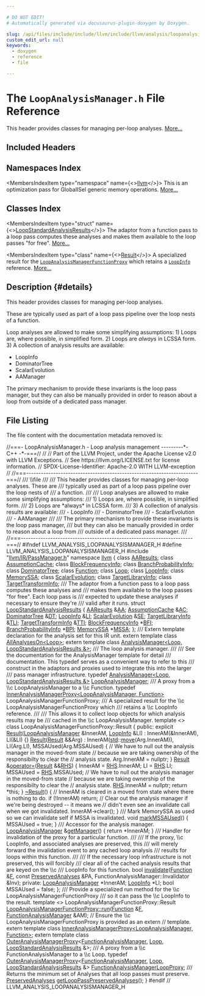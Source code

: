 ```yaml
---

# DO NOT EDIT!
# Automatically generated via docusaurus-plugin-doxygen by Doxygen.

slug: /api/files/include/include/llvm/include/llvm/analysis/loopanalysismanager-h
custom_edit_url: null
keywords:
  - doxygen
  - reference
  - file

---
```





# The `LoopAnalysisManager.h` File Reference

<DoxygenPage pluginConfig={pluginConfig}>

This header provides classes for managing per-loop analyses. <a href="#details">More...</a>

## Included Headers

<IncludesList>
<IncludesListItem
  filePath="llvm/IR/PassManager.h"
  permalink="/docs/api/files/include/include/llvm/include/llvm/ir/passmanager-h"
  isLocal="true" />
</IncludesList>

## Namespaces Index

<MembersIndex>

<MembersIndexItem
  type="namespace"
  name={<><a href="/docs/api/namespaces/llvm">llvm</a></>}>
This is an optimization pass for GlobalISel generic memory operations. <a href="/docs/api/namespaces/llvm/#details">More...</a>
</MembersIndexItem>

</MembersIndex>

## Classes Index

<MembersIndex>

<MembersIndexItem
  type="struct"
  name={<><a href="/docs/api/structs/llvm/loopstandardanalysisresults">LoopStandardAnalysisResults</a></>}>
The adaptor from a function pass to a loop pass computes these analyses and makes them available to the loop passes &quot;for free&quot;. <a href="/docs/api/structs/llvm/loopstandardanalysisresults/#details">More...</a>
</MembersIndexItem>

<MembersIndexItem
  type="class"
  name={<><a href="/docs/api/classes/llvm/loopanalysismanagerfunctionproxy/result">Result</a></>}>
A specialized result for the <code><a href="/docs/api/namespaces/llvm/#a43d65ba07f09dd4c0c13d551848cdc88">LoopAnalysisManagerFunctionProxy</a></code> which retains a <code><a href="/docs/api/classes/llvm/loopinfo">LoopInfo</a></code> reference. <a href="/docs/api/classes/llvm/loopanalysismanagerfunctionproxy/result/#details">More...</a>
</MembersIndexItem>

</MembersIndex>

## Description {#details}

This header provides classes for managing per-loop analyses.

These are typically used as part of a loop pass pipeline over the loop nests of a function.

Loop analyses are allowed to make some simplifying assumptions: 1) Loops are, where possible, in simplified form. 2) Loops are <em>always</em> in LCSSA form. 3) A collection of analysis results are available:
<ul>
<li>LoopInfo</li>
<li>DominatorTree</li>
<li>ScalarEvolution</li>
<li>AAManager</li>
</ul>


The primary mechanism to provide these invariants is the loop pass manager, but they can also be manually provided in order to reason about a loop from outside of a dedicated pass manager.

## File Listing

The file content with the documentation metadata removed is:

<ProgramListing>

<Link id="l00001" /><CodeLine lineNumber="1"><span class="doxyHighlightComment">//===- LoopAnalysisManager.h - Loop analysis management ---------&#42;- C++ -&#42;-===//</span></CodeLine>
<Link id="l00002" /><CodeLine lineNumber="2"><span class="doxyHighlightComment">//</span></CodeLine>
<Link id="l00003" /><CodeLine lineNumber="3"><span class="doxyHighlightComment">// Part of the LLVM Project, under the Apache License v2.0 with LLVM Exceptions.</span></CodeLine>
<Link id="l00004" /><CodeLine lineNumber="4"><span class="doxyHighlightComment">// See https://llvm.org/LICENSE.txt for license information.</span></CodeLine>
<Link id="l00005" /><CodeLine lineNumber="5"><span class="doxyHighlightComment">// SPDX-License-Identifier: Apache-2.0 WITH LLVM-exception</span></CodeLine>
<Link id="l00006" /><CodeLine lineNumber="6"><span class="doxyHighlightComment">//</span></CodeLine>
<Link id="l00007" /><CodeLine lineNumber="7"><span class="doxyHighlightComment">//===----------------------------------------------------------------------===//</span></CodeLine>
<Link id="l00008" /><CodeLine lineNumber="8"><span class="doxyHighlightComment">/// \\file</span></CodeLine>
<Link id="l00009" /><CodeLine lineNumber="9"><span class="doxyHighlightComment">///</span></CodeLine>
<Link id="l00010" /><CodeLine lineNumber="10"><span class="doxyHighlightComment">/// This header provides classes for managing per-loop analyses. These are</span></CodeLine>
<Link id="l00011" /><CodeLine lineNumber="11"><span class="doxyHighlightComment">/// typically used as part of a loop pass pipeline over the loop nests of</span></CodeLine>
<Link id="l00012" /><CodeLine lineNumber="12"><span class="doxyHighlightComment">/// a function.</span></CodeLine>
<Link id="l00013" /><CodeLine lineNumber="13"><span class="doxyHighlightComment">///</span></CodeLine>
<Link id="l00014" /><CodeLine lineNumber="14"><span class="doxyHighlightComment">/// Loop analyses are allowed to make some simplifying assumptions:</span></CodeLine>
<Link id="l00015" /><CodeLine lineNumber="15"><span class="doxyHighlightComment">/// 1) Loops are, where possible, in simplified form.</span></CodeLine>
<Link id="l00016" /><CodeLine lineNumber="16"><span class="doxyHighlightComment">/// 2) Loops are &#42;always&#42; in LCSSA form.</span></CodeLine>
<Link id="l00017" /><CodeLine lineNumber="17"><span class="doxyHighlightComment">/// 3) A collection of analysis results are available:</span></CodeLine>
<Link id="l00018" /><CodeLine lineNumber="18"><span class="doxyHighlightComment">///    - LoopInfo</span></CodeLine>
<Link id="l00019" /><CodeLine lineNumber="19"><span class="doxyHighlightComment">///    - DominatorTree</span></CodeLine>
<Link id="l00020" /><CodeLine lineNumber="20"><span class="doxyHighlightComment">///    - ScalarEvolution</span></CodeLine>
<Link id="l00021" /><CodeLine lineNumber="21"><span class="doxyHighlightComment">///    - AAManager</span></CodeLine>
<Link id="l00022" /><CodeLine lineNumber="22"><span class="doxyHighlightComment">///</span></CodeLine>
<Link id="l00023" /><CodeLine lineNumber="23"><span class="doxyHighlightComment">/// The primary mechanism to provide these invariants is the loop pass manager,</span></CodeLine>
<Link id="l00024" /><CodeLine lineNumber="24"><span class="doxyHighlightComment">/// but they can also be manually provided in order to reason about a loop from</span></CodeLine>
<Link id="l00025" /><CodeLine lineNumber="25"><span class="doxyHighlightComment">/// outside of a dedicated pass manager.</span></CodeLine>
<Link id="l00026" /><CodeLine lineNumber="26"><span class="doxyHighlightComment">///</span></CodeLine>
<Link id="l00027" /><CodeLine lineNumber="27"><span class="doxyHighlightComment">//===----------------------------------------------------------------------===//</span></CodeLine>
<Link id="l00028" /><CodeLine lineNumber="28"></CodeLine>
<Link id="l00029" /><CodeLine lineNumber="29"><span class="doxyHighlightPreprocessor">#ifndef LLVM&#95;ANALYSIS&#95;LOOPANALYSISMANAGER&#95;H</span></CodeLine>
<Link id="l00030" /><CodeLine lineNumber="30"><span class="doxyHighlightPreprocessor">#define LLVM&#95;ANALYSIS&#95;LOOPANALYSISMANAGER&#95;H</span></CodeLine>
<Link id="l00031" /><CodeLine lineNumber="31"></CodeLine>
<Link id="l00032" /><CodeLine lineNumber="32"><span class="doxyHighlightPreprocessor">#include &quot;<a href="/docs/api/files/include/include/llvm/include/llvm/ir/passmanager-h">llvm/IR/PassManager.h</a>&quot;</span></CodeLine>
<Link id="l00033" /><CodeLine lineNumber="33"></CodeLine>
<Link id="l00034" /><CodeLine lineNumber="34"><span class="doxyHighlightKeyword">namespace </span><span class="doxyHighlight"><a href="/docs/api/namespaces/llvm">llvm</a> &#123;</span></CodeLine>
<Link id="l00035" /><CodeLine lineNumber="35"></CodeLine>
<Link id="l00036" /><CodeLine lineNumber="36"><span class="doxyHighlightKeyword">class </span><span class="doxyHighlight"><a href="/docs/api/classes/llvm/aaresults">AAResults</a>;</span></CodeLine>
<Link id="l00037" /><CodeLine lineNumber="37"><span class="doxyHighlightKeyword">class </span><span class="doxyHighlight"><a href="/docs/api/classes/llvm/assumptioncache">AssumptionCache</a>;</span></CodeLine>
<Link id="l00038" /><CodeLine lineNumber="38"><span class="doxyHighlightKeyword">class </span><span class="doxyHighlight"><a href="/docs/api/classes/llvm/blockfrequencyinfo">BlockFrequencyInfo</a>;</span></CodeLine>
<Link id="l00039" /><CodeLine lineNumber="39"><span class="doxyHighlightKeyword">class </span><span class="doxyHighlight"><a href="/docs/api/classes/llvm/branchprobabilityinfo">BranchProbabilityInfo</a>;</span></CodeLine>
<Link id="l00040" /><CodeLine lineNumber="40"><span class="doxyHighlightKeyword">class </span><span class="doxyHighlight"><a href="/docs/api/classes/llvm/dominatortree">DominatorTree</a>;</span></CodeLine>
<Link id="l00041" /><CodeLine lineNumber="41"><span class="doxyHighlightKeyword">class </span><span class="doxyHighlight"><a href="/docs/api/classes/llvm/function">Function</a>;</span></CodeLine>
<Link id="l00042" /><CodeLine lineNumber="42"><span class="doxyHighlightKeyword">class </span><span class="doxyHighlight"><a href="/docs/api/classes/llvm/loop">Loop</a>;</span></CodeLine>
<Link id="l00043" /><CodeLine lineNumber="43"><span class="doxyHighlightKeyword">class </span><span class="doxyHighlight"><a href="/docs/api/classes/llvm/loopinfo">LoopInfo</a>;</span></CodeLine>
<Link id="l00044" /><CodeLine lineNumber="44"><span class="doxyHighlightKeyword">class </span><span class="doxyHighlight"><a href="/docs/api/classes/llvm/memoryssa">MemorySSA</a>;</span></CodeLine>
<Link id="l00045" /><CodeLine lineNumber="45"><span class="doxyHighlightKeyword">class </span><span class="doxyHighlight"><a href="/docs/api/classes/llvm/scalarevolution">ScalarEvolution</a>;</span></CodeLine>
<Link id="l00046" /><CodeLine lineNumber="46"><span class="doxyHighlightKeyword">class </span><span class="doxyHighlight"><a href="/docs/api/classes/llvm/targetlibraryinfo">TargetLibraryInfo</a>;</span></CodeLine>
<Link id="l00047" /><CodeLine lineNumber="47"><span class="doxyHighlightKeyword">class </span><span class="doxyHighlight"><a href="/docs/api/classes/llvm/targettransforminfo">TargetTransformInfo</a>;</span></CodeLine>
<Link id="l00048" /><CodeLine lineNumber="48"></CodeLine>
<Link id="l00049" /><CodeLine lineNumber="49"><span class="doxyHighlightComment">/// The adaptor from a function pass to a loop pass computes these analyses and</span></CodeLine>
<Link id="l00050" /><CodeLine lineNumber="50"><span class="doxyHighlightComment">/// makes them available to the loop passes &quot;for free&quot;. Each loop pass is</span></CodeLine>
<Link id="l00051" /><CodeLine lineNumber="51"><span class="doxyHighlightComment">/// expected to update these analyses if necessary to ensure they&#39;re</span></CodeLine>
<Link id="l00052" /><CodeLine lineNumber="52"><span class="doxyHighlightComment">/// valid after it runs.</span></CodeLine>
<Link id="l00053" /><CodeLine lineNumber="53" lineLink="/docs/api/structs/llvm/loopstandardanalysisresults"><span class="doxyHighlightKeyword">struct </span><span class="doxyHighlight"><a href="/docs/api/structs/llvm/loopstandardanalysisresults">LoopStandardAnalysisResults</a> &#123;</span></CodeLine>
<Link id="l00054" /><CodeLine lineNumber="54" lineLink="/docs/api/structs/llvm/loopstandardanalysisresults/#abd7da877be8576011299f4fcaaf299be"><span class="doxyHighlight">  <a href="/docs/api/classes/llvm/aaresults">AAResults</a> &amp;<a href="/docs/api/structs/llvm/loopstandardanalysisresults/#abd7da877be8576011299f4fcaaf299be">AA</a>;</span></CodeLine>
<Link id="l00055" /><CodeLine lineNumber="55" lineLink="/docs/api/structs/llvm/loopstandardanalysisresults/#a902b4712394a3b3450893634b3302893"><span class="doxyHighlight">  <a href="/docs/api/classes/llvm/assumptioncache">AssumptionCache</a> &amp;<a href="/docs/api/structs/llvm/loopstandardanalysisresults/#a902b4712394a3b3450893634b3302893">AC</a>;</span></CodeLine>
<Link id="l00056" /><CodeLine lineNumber="56" lineLink="/docs/api/structs/llvm/loopstandardanalysisresults/#aaa96df870a1b3d7ffc56bec3eb0b0cff"><span class="doxyHighlight">  <a href="/docs/api/classes/llvm/dominatortree">DominatorTree</a> &amp;<a href="/docs/api/structs/llvm/loopstandardanalysisresults/#aaa96df870a1b3d7ffc56bec3eb0b0cff">DT</a>;</span></CodeLine>
<Link id="l00057" /><CodeLine lineNumber="57" lineLink="/docs/api/structs/llvm/loopstandardanalysisresults/#aa09379aa4435be95eb717dd9b5d8b4c5"><span class="doxyHighlight">  <a href="/docs/api/classes/llvm/loopinfo">LoopInfo</a> &amp;<a href="/docs/api/structs/llvm/loopstandardanalysisresults/#aa09379aa4435be95eb717dd9b5d8b4c5">LI</a>;</span></CodeLine>
<Link id="l00058" /><CodeLine lineNumber="58" lineLink="/docs/api/structs/llvm/loopstandardanalysisresults/#a124376878e24aef4252795ba9fea420f"><span class="doxyHighlight">  <a href="/docs/api/classes/llvm/scalarevolution">ScalarEvolution</a> &amp;<a href="/docs/api/structs/llvm/loopstandardanalysisresults/#a124376878e24aef4252795ba9fea420f">SE</a>;</span></CodeLine>
<Link id="l00059" /><CodeLine lineNumber="59" lineLink="/docs/api/structs/llvm/loopstandardanalysisresults/#a9e363c1eaf112166372e2d52704981fb"><span class="doxyHighlight">  <a href="/docs/api/classes/llvm/targetlibraryinfo">TargetLibraryInfo</a> &amp;<a href="/docs/api/structs/llvm/loopstandardanalysisresults/#a9e363c1eaf112166372e2d52704981fb">TLI</a>;</span></CodeLine>
<Link id="l00060" /><CodeLine lineNumber="60" lineLink="/docs/api/structs/llvm/loopstandardanalysisresults/#a3444a9359f5f17f1694f82c41d5fd574"><span class="doxyHighlight">  <a href="/docs/api/classes/llvm/targettransforminfo">TargetTransformInfo</a> &amp;<a href="/docs/api/structs/llvm/loopstandardanalysisresults/#a3444a9359f5f17f1694f82c41d5fd574">TTI</a>;</span></CodeLine>
<Link id="l00061" /><CodeLine lineNumber="61" lineLink="/docs/api/structs/llvm/loopstandardanalysisresults/#a0fbd3535a2ca32937aebf75738e854fb"><span class="doxyHighlight">  <a href="/docs/api/classes/llvm/blockfrequencyinfo">BlockFrequencyInfo</a> &#42;<a href="/docs/api/structs/llvm/loopstandardanalysisresults/#a0fbd3535a2ca32937aebf75738e854fb">BFI</a>;</span></CodeLine>
<Link id="l00062" /><CodeLine lineNumber="62" lineLink="/docs/api/structs/llvm/loopstandardanalysisresults/#a66fd46237ac20849263a779489ce5d55"><span class="doxyHighlight">  <a href="/docs/api/classes/llvm/branchprobabilityinfo">BranchProbabilityInfo</a> &#42;<a href="/docs/api/structs/llvm/loopstandardanalysisresults/#a66fd46237ac20849263a779489ce5d55">BPI</a>;</span></CodeLine>
<Link id="l00063" /><CodeLine lineNumber="63" lineLink="/docs/api/structs/llvm/loopstandardanalysisresults/#a1cfb392c267da10531478c2f42baa603"><span class="doxyHighlight">  <a href="/docs/api/classes/llvm/memoryssa">MemorySSA</a> &#42;<a href="/docs/api/structs/llvm/loopstandardanalysisresults/#a1cfb392c267da10531478c2f42baa603">MSSA</a>;</span></CodeLine>
<Link id="l00064" /><CodeLine lineNumber="64"><span class="doxyHighlight">&#125;;</span></CodeLine>
<Link id="l00065" /><CodeLine lineNumber="65"></CodeLine>
<Link id="l00066" /><CodeLine lineNumber="66"><span class="doxyHighlightComment">/// Extern template declaration for the analysis set for this IR unit.</span></CodeLine>
<Link id="l00067" /><CodeLine lineNumber="67"><span class="doxyHighlightKeyword">extern</span><span class="doxyHighlight"> </span><span class="doxyHighlightKeyword">template</span><span class="doxyHighlight"> </span><span class="doxyHighlightKeyword">class </span><span class="doxyHighlight"><a href="/docs/api/classes/llvm/allanalyseson">AllAnalysesOn&lt;Loop&gt;</a>;</span></CodeLine>
<Link id="l00068" /><CodeLine lineNumber="68"></CodeLine>
<Link id="l00069" /><CodeLine lineNumber="69"><span class="doxyHighlightKeyword">extern</span><span class="doxyHighlight"> </span><span class="doxyHighlightKeyword">template</span><span class="doxyHighlight"> </span><span class="doxyHighlightKeyword">class </span><span class="doxyHighlight"><a href="/docs/api/classes/llvm/analysismanager">AnalysisManager&lt;Loop, LoopStandardAnalysisResults &amp;&gt;</a>;</span></CodeLine>
<Link id="l00070" /><CodeLine lineNumber="70"><span class="doxyHighlightComment">/// The loop analysis manager.</span></CodeLine>
<Link id="l00071" /><CodeLine lineNumber="71"><span class="doxyHighlightComment">///</span></CodeLine>
<Link id="l00072" /><CodeLine lineNumber="72"><span class="doxyHighlightComment">/// See the documentation for the AnalysisManager template for detail</span></CodeLine>
<Link id="l00073" /><CodeLine lineNumber="73"><span class="doxyHighlightComment">/// documentation. This typedef serves as a convenient way to refer to this</span></CodeLine>
<Link id="l00074" /><CodeLine lineNumber="74"><span class="doxyHighlightComment">/// construct in the adaptors and proxies used to integrate this into the larger</span></CodeLine>
<Link id="l00075" /><CodeLine lineNumber="75"><span class="doxyHighlightComment">/// pass manager infrastructure.</span></CodeLine>
<Link id="l00076" /><CodeLine lineNumber="76"><span class="doxyHighlightKeyword">typedef</span><span class="doxyHighlight"> <a href="/docs/api/classes/llvm/analysismanager">AnalysisManager&lt;Loop, LoopStandardAnalysisResults &amp;&gt;</a></span></CodeLine>
<Link id="l00077" /><CodeLine lineNumber="77" lineLink="/docs/api/namespaces/llvm/#a58dde534a0ea2a23cb6c779c5c283f75"><span class="doxyHighlight">    <a href="/docs/api/namespaces/llvm/#a58dde534a0ea2a23cb6c779c5c283f75">LoopAnalysisManager</a>;</span></CodeLine>
<Link id="l00078" /><CodeLine lineNumber="78"></CodeLine>
<Link id="l00079" /><CodeLine lineNumber="79"><span class="doxyHighlightComment">/// A proxy from a \\c LoopAnalysisManager to a \\c Function.</span></CodeLine>
<Link id="l00080" /><CodeLine lineNumber="80"><span class="doxyHighlightKeyword">typedef</span><span class="doxyHighlight"> <a href="/docs/api/classes/llvm/inneranalysismanagerproxy">InnerAnalysisManagerProxy&lt;LoopAnalysisManager, Function&gt;</a></span></CodeLine>
<Link id="l00081" /><CodeLine lineNumber="81" lineLink="/docs/api/namespaces/llvm/#a43d65ba07f09dd4c0c13d551848cdc88"><span class="doxyHighlight">    LoopAnalysisManagerFunctionProxy;</span></CodeLine>
<Link id="l00082" /><CodeLine lineNumber="82"></CodeLine>
<Link id="l00083" /><CodeLine lineNumber="83"><span class="doxyHighlightComment">/// A specialized result for the \\c LoopAnalysisManagerFunctionProxy which</span></CodeLine>
<Link id="l00084" /><CodeLine lineNumber="84"><span class="doxyHighlightComment">/// retains a \\c LoopInfo reference.</span></CodeLine>
<Link id="l00085" /><CodeLine lineNumber="85"><span class="doxyHighlightComment">///</span></CodeLine>
<Link id="l00086" /><CodeLine lineNumber="86"><span class="doxyHighlightComment">/// This allows it to collect loop objects for which analysis results may be</span></CodeLine>
<Link id="l00087" /><CodeLine lineNumber="87"><span class="doxyHighlightComment">/// cached in the \\c LoopAnalysisManager.</span></CodeLine>
<Link id="l00088" /><CodeLine lineNumber="88" lineLink="/docs/api/classes/llvm/loopanalysismanagerfunctionproxy/result"><span class="doxyHighlightKeyword">template</span><span class="doxyHighlight"> &lt;&gt; </span><span class="doxyHighlightKeyword">class </span><span class="doxyHighlight">LoopAnalysisManagerFunctionProxy::Result &#123;</span></CodeLine>
<Link id="l00089" /><CodeLine lineNumber="89"><span class="doxyHighlightKeyword">public</span><span class="doxyHighlight">:</span></CodeLine>
<Link id="l00090" /><CodeLine lineNumber="90" lineLink="/docs/api/classes/llvm/loopanalysismanagerfunctionproxy/result/#adb4b1468c8e2219caee1d322dd73db47"><span class="doxyHighlight">  </span><span class="doxyHighlightKeyword">explicit</span><span class="doxyHighlight"> <a href="/docs/api/classes/llvm/loopanalysismanagerfunctionproxy/result/#adb4b1468c8e2219caee1d322dd73db47">Result</a>(<a href="/docs/api/namespaces/llvm/#a58dde534a0ea2a23cb6c779c5c283f75">LoopAnalysisManager</a> &amp;InnerAM, <a href="/docs/api/classes/llvm/loopinfo">LoopInfo</a> &amp;LI)</span></CodeLine>
<Link id="l00091" /><CodeLine lineNumber="91"><span class="doxyHighlight">      : InnerAM(&amp;InnerAM), LI(&amp;LI) &#123;&#125;</span></CodeLine>
<Link id="l00092" /><CodeLine lineNumber="92" lineLink="/docs/api/classes/llvm/loopanalysismanagerfunctionproxy/result/#aa8acf40c14512eb61a1b48da1876ce9b"><span class="doxyHighlight">  <a href="/docs/api/classes/llvm/loopanalysismanagerfunctionproxy/result/#aa8acf40c14512eb61a1b48da1876ce9b">Result</a>(<a href="/docs/api/classes/llvm/loopanalysismanagerfunctionproxy/result/#adb4b1468c8e2219caee1d322dd73db47">Result</a> &amp;&amp;Arg)</span></CodeLine>
<Link id="l00093" /><CodeLine lineNumber="93"><span class="doxyHighlight">      : InnerAM(<a href="/docs/api/namespaces/std">std</a>::<a href="/docs/api/namespaces/llvm/#abfc9c7ecf70f66901e439f7c04ef3dbb">move</a>(Arg.InnerAM)), LI(Arg.LI), MSSAUsed(Arg.MSSAUsed) &#123;</span></CodeLine>
<Link id="l00094" /><CodeLine lineNumber="94"><span class="doxyHighlight">    </span><span class="doxyHighlightComment">// We have to null out the analysis manager in the moved-from state</span></CodeLine>
<Link id="l00095" /><CodeLine lineNumber="95"><span class="doxyHighlight">    </span><span class="doxyHighlightComment">// because we are taking ownership of the responsibilty to clear the</span></CodeLine>
<Link id="l00096" /><CodeLine lineNumber="96"><span class="doxyHighlight">    </span><span class="doxyHighlightComment">// analysis state.</span></CodeLine>
<Link id="l00097" /><CodeLine lineNumber="97"><span class="doxyHighlight">    Arg.InnerAM = </span><span class="doxyHighlightKeyword">nullptr</span><span class="doxyHighlight">;</span></CodeLine>
<Link id="l00098" /><CodeLine lineNumber="98"><span class="doxyHighlight">  &#125;</span></CodeLine>
<Link id="l00099" /><CodeLine lineNumber="99" lineLink="/docs/api/classes/llvm/loopanalysismanagerfunctionproxy/result/#a970c1a12958995d2abc1d31f39f8e232"><span class="doxyHighlight">  <a href="/docs/api/classes/llvm/loopanalysismanagerfunctionproxy/result/#adb4b1468c8e2219caee1d322dd73db47">Result</a> &amp;<a href="/docs/api/classes/llvm/loopanalysismanagerfunctionproxy/result/#a970c1a12958995d2abc1d31f39f8e232">operator=</a>(<a href="/docs/api/classes/llvm/loopanalysismanagerfunctionproxy/result/#adb4b1468c8e2219caee1d322dd73db47">Result</a> &amp;&amp;<a href="/docs/api/files/lib/lib/target/lib/target/x86/x86partialreduction-cpp/#a87b8bfbbe9d8f7146d7f20a5fb42efd0">RHS</a>) &#123;</span></CodeLine>
<Link id="l00100" /><CodeLine lineNumber="100"><span class="doxyHighlight">    InnerAM = <a href="/docs/api/files/lib/lib/target/lib/target/x86/x86partialreduction-cpp/#a87b8bfbbe9d8f7146d7f20a5fb42efd0">RHS</a>.InnerAM;</span></CodeLine>
<Link id="l00101" /><CodeLine lineNumber="101"><span class="doxyHighlight">    LI = <a href="/docs/api/files/lib/lib/target/lib/target/x86/x86partialreduction-cpp/#a87b8bfbbe9d8f7146d7f20a5fb42efd0">RHS</a>.LI;</span></CodeLine>
<Link id="l00102" /><CodeLine lineNumber="102"><span class="doxyHighlight">    MSSAUsed = <a href="/docs/api/files/lib/lib/target/lib/target/x86/x86partialreduction-cpp/#a87b8bfbbe9d8f7146d7f20a5fb42efd0">RHS</a>.MSSAUsed;</span></CodeLine>
<Link id="l00103" /><CodeLine lineNumber="103"><span class="doxyHighlight">    </span><span class="doxyHighlightComment">// We have to null out the analysis manager in the moved-from state</span></CodeLine>
<Link id="l00104" /><CodeLine lineNumber="104"><span class="doxyHighlight">    </span><span class="doxyHighlightComment">// because we are taking ownership of the responsibilty to clear the</span></CodeLine>
<Link id="l00105" /><CodeLine lineNumber="105"><span class="doxyHighlight">    </span><span class="doxyHighlightComment">// analysis state.</span></CodeLine>
<Link id="l00106" /><CodeLine lineNumber="106"><span class="doxyHighlight">    <a href="/docs/api/files/lib/lib/target/lib/target/x86/x86partialreduction-cpp/#a87b8bfbbe9d8f7146d7f20a5fb42efd0">RHS</a>.InnerAM = </span><span class="doxyHighlightKeyword">nullptr</span><span class="doxyHighlight">;</span></CodeLine>
<Link id="l00107" /><CodeLine lineNumber="107"><span class="doxyHighlight">    </span><span class="doxyHighlightKeywordFlow">return</span><span class="doxyHighlight"> &#42;</span><span class="doxyHighlightKeyword">this</span><span class="doxyHighlight">;</span></CodeLine>
<Link id="l00108" /><CodeLine lineNumber="108"><span class="doxyHighlight">  &#125;</span></CodeLine>
<Link id="l00109" /><CodeLine lineNumber="109" lineLink="/docs/api/classes/llvm/loopanalysismanagerfunctionproxy/result/#a047a9fa29538876a3d48f7c97980e8ac"><span class="doxyHighlight">  <a href="/docs/api/classes/llvm/loopanalysismanagerfunctionproxy/result/#a047a9fa29538876a3d48f7c97980e8ac">~Result</a>() &#123;</span></CodeLine>
<Link id="l00110" /><CodeLine lineNumber="110"><span class="doxyHighlight">    </span><span class="doxyHighlightComment">// InnerAM is cleared in a moved from state where there is nothing to do.</span></CodeLine>
<Link id="l00111" /><CodeLine lineNumber="111"><span class="doxyHighlight">    </span><span class="doxyHighlightKeywordFlow">if</span><span class="doxyHighlight"> (!InnerAM)</span></CodeLine>
<Link id="l00112" /><CodeLine lineNumber="112"><span class="doxyHighlight">      </span><span class="doxyHighlightKeywordFlow">return</span><span class="doxyHighlight">;</span></CodeLine>
<Link id="l00113" /><CodeLine lineNumber="113"></CodeLine>
<Link id="l00114" /><CodeLine lineNumber="114"><span class="doxyHighlight">    </span><span class="doxyHighlightComment">// Clear out the analysis manager if we&#39;re being destroyed -- it means we</span></CodeLine>
<Link id="l00115" /><CodeLine lineNumber="115"><span class="doxyHighlight">    </span><span class="doxyHighlightComment">// didn&#39;t even see an invalidate call when we got invalidated.</span></CodeLine>
<Link id="l00116" /><CodeLine lineNumber="116"><span class="doxyHighlight">    InnerAM-&gt;clear();</span></CodeLine>
<Link id="l00117" /><CodeLine lineNumber="117"><span class="doxyHighlight">  &#125;</span></CodeLine>
<Link id="l00118" /><CodeLine lineNumber="118"></CodeLine>
<Link id="l00119" /><CodeLine lineNumber="119"><span class="doxyHighlightComment">  /// Mark MemorySSA as used so we can invalidate self if MSSA is invalidated.</span></CodeLine>
<Link id="l00120" /><CodeLine lineNumber="120" lineLink="/docs/api/classes/llvm/loopanalysismanagerfunctionproxy/result/#ac5dd4078b26f26598fae0fe0c9b893c4"><span class="doxyHighlight">  </span><span class="doxyHighlightKeywordType">void</span><span class="doxyHighlight"> <a href="/docs/api/classes/llvm/loopanalysismanagerfunctionproxy/result/#ac5dd4078b26f26598fae0fe0c9b893c4">markMSSAUsed</a>() &#123; MSSAUsed = </span><span class="doxyHighlightKeyword">true</span><span class="doxyHighlight">; &#125;</span></CodeLine>
<Link id="l00121" /><CodeLine lineNumber="121"></CodeLine>
<Link id="l00122" /><CodeLine lineNumber="122"><span class="doxyHighlightComment">  /// Accessor for the analysis manager.</span></CodeLine>
<Link id="l00123" /><CodeLine lineNumber="123" lineLink="/docs/api/classes/llvm/loopanalysismanagerfunctionproxy/result/#a47feb8711d612c46a16284bf8f284edc"><span class="doxyHighlight">  <a href="/docs/api/namespaces/llvm/#a58dde534a0ea2a23cb6c779c5c283f75">LoopAnalysisManager</a> &amp;<a href="/docs/api/classes/llvm/loopanalysismanagerfunctionproxy/result/#a47feb8711d612c46a16284bf8f284edc">getManager</a>() &#123; </span><span class="doxyHighlightKeywordFlow">return</span><span class="doxyHighlight"> &#42;InnerAM; &#125;</span></CodeLine>
<Link id="l00124" /><CodeLine lineNumber="124"></CodeLine>
<Link id="l00125" /><CodeLine lineNumber="125"><span class="doxyHighlightComment">  /// Handler for invalidation of the proxy for a particular function.</span></CodeLine>
<Link id="l00126" /><CodeLine lineNumber="126"><span class="doxyHighlightComment">  ///</span></CodeLine>
<Link id="l00127" /><CodeLine lineNumber="127"><span class="doxyHighlightComment">  /// If the proxy, \\c LoopInfo, and associated analyses are preserved, this</span></CodeLine>
<Link id="l00128" /><CodeLine lineNumber="128"><span class="doxyHighlightComment">  /// will merely forward the invalidation event to any cached loop analysis</span></CodeLine>
<Link id="l00129" /><CodeLine lineNumber="129"><span class="doxyHighlightComment">  /// results for loops within this function.</span></CodeLine>
<Link id="l00130" /><CodeLine lineNumber="130"><span class="doxyHighlightComment">  ///</span></CodeLine>
<Link id="l00131" /><CodeLine lineNumber="131"><span class="doxyHighlightComment">  /// If the necessary loop infrastructure is not preserved, this will forcibly</span></CodeLine>
<Link id="l00132" /><CodeLine lineNumber="132"><span class="doxyHighlightComment">  /// clear all of the cached analysis results that are keyed on the \\c</span></CodeLine>
<Link id="l00133" /><CodeLine lineNumber="133"><span class="doxyHighlightComment">  /// LoopInfo for this function.</span></CodeLine>
<Link id="l00134" /><CodeLine lineNumber="134" lineLink="/docs/api/classes/llvm/loopanalysismanagerfunctionproxy/result/#a75c73b4e1766a4a21df494320f1e8cde"><span class="doxyHighlight">  </span><span class="doxyHighlightKeywordType">bool</span><span class="doxyHighlight"> <a href="/docs/api/classes/llvm/loopanalysismanagerfunctionproxy/result/#a75c73b4e1766a4a21df494320f1e8cde">invalidate</a>(<a href="/docs/api/classes/llvm/function">Function</a> &amp;<a href="/docs/api/files/lib/lib/support/md5-cpp/#a96d73bbd7af15cb1fc38c3f4a3bd82e9">F</a>, </span><span class="doxyHighlightKeyword">const</span><span class="doxyHighlight"> <a href="/docs/api/classes/llvm/preservedanalyses">PreservedAnalyses</a> &amp;PA,</span></CodeLine>
<Link id="l00135" /><CodeLine lineNumber="135"><span class="doxyHighlight">                  FunctionAnalysisManager::Invalidator &amp;Inv);</span></CodeLine>
<Link id="l00136" /><CodeLine lineNumber="136"></CodeLine>
<Link id="l00137" /><CodeLine lineNumber="137"><span class="doxyHighlightKeyword">private</span><span class="doxyHighlight">:</span></CodeLine>
<Link id="l00138" /><CodeLine lineNumber="138"><span class="doxyHighlight">  <a href="/docs/api/namespaces/llvm/#a58dde534a0ea2a23cb6c779c5c283f75">LoopAnalysisManager</a> &#42;InnerAM;</span></CodeLine>
<Link id="l00139" /><CodeLine lineNumber="139"><span class="doxyHighlight">  <a href="/docs/api/classes/llvm/loopinfo">LoopInfo</a> &#42;LI;</span></CodeLine>
<Link id="l00140" /><CodeLine lineNumber="140"><span class="doxyHighlight">  </span><span class="doxyHighlightKeywordType">bool</span><span class="doxyHighlight"> MSSAUsed = </span><span class="doxyHighlightKeyword">false</span><span class="doxyHighlight">;</span></CodeLine>
<Link id="l00141" /><CodeLine lineNumber="141"><span class="doxyHighlight">&#125;;</span></CodeLine>
<Link id="l00142" /><CodeLine lineNumber="142"></CodeLine>
<Link id="l00143" /><CodeLine lineNumber="143"><span class="doxyHighlightComment">/// Provide a specialized run method for the \\c LoopAnalysisManagerFunctionProxy</span></CodeLine>
<Link id="l00144" /><CodeLine lineNumber="144"><span class="doxyHighlightComment">/// so it can pass the \\c LoopInfo to the result.</span></CodeLine>
<Link id="l00145" /><CodeLine lineNumber="145"><span class="doxyHighlightKeyword">template</span><span class="doxyHighlight"> &lt;&gt;</span></CodeLine>
<Link id="l00146" /><CodeLine lineNumber="146"><span class="doxyHighlight">LoopAnalysisManagerFunctionProxy::Result</span></CodeLine>
<Link id="l00147" /><CodeLine lineNumber="147"><span class="doxyHighlight"><a href="/docs/api/classes/llvm/inneranalysismanagerproxy/#a3add1957ddf106ee6dc26ce921d8efd4">LoopAnalysisManagerFunctionProxy::run</a>(<a href="/docs/api/classes/llvm/function">Function</a> &amp;<a href="/docs/api/files/lib/lib/support/md5-cpp/#a96d73bbd7af15cb1fc38c3f4a3bd82e9">F</a>, <a href="/docs/api/namespaces/llvm/#adce09a5a0de0e3177eb00e932734af2f">FunctionAnalysisManager</a> &amp;AM);</span></CodeLine>
<Link id="l00148" /><CodeLine lineNumber="148"></CodeLine>
<Link id="l00149" /><CodeLine lineNumber="149"><span class="doxyHighlightComment">// Ensure the \\c LoopAnalysisManagerFunctionProxy is provided as an extern</span></CodeLine>
<Link id="l00150" /><CodeLine lineNumber="150"><span class="doxyHighlightComment">// template.</span></CodeLine>
<Link id="l00151" /><CodeLine lineNumber="151"><span class="doxyHighlightKeyword">extern</span><span class="doxyHighlight"> </span><span class="doxyHighlightKeyword">template</span><span class="doxyHighlight"> </span><span class="doxyHighlightKeyword">class </span><span class="doxyHighlight"><a href="/docs/api/classes/llvm/inneranalysismanagerproxy">InnerAnalysisManagerProxy&lt;LoopAnalysisManager, Function&gt;</a>;</span></CodeLine>
<Link id="l00152" /><CodeLine lineNumber="152"></CodeLine>
<Link id="l00153" /><CodeLine lineNumber="153"><span class="doxyHighlightKeyword">extern</span><span class="doxyHighlight"> </span><span class="doxyHighlightKeyword">template</span><span class="doxyHighlight"> </span><span class="doxyHighlightKeyword">class </span><span class="doxyHighlight"><a href="/docs/api/classes/llvm/outeranalysismanagerproxy">OuterAnalysisManagerProxy</a>&lt;<a href="/docs/api/namespaces/llvm/#adce09a5a0de0e3177eb00e932734af2f">FunctionAnalysisManager</a>, <a href="/docs/api/classes/llvm/loop">Loop</a>,</span></CodeLine>
<Link id="l00154" /><CodeLine lineNumber="154"><span class="doxyHighlight">                                                <a href="/docs/api/structs/llvm/loopstandardanalysisresults">LoopStandardAnalysisResults</a> &amp;&gt;;</span></CodeLine>
<Link id="l00155" /><CodeLine lineNumber="155"><span class="doxyHighlightComment">/// A proxy from a \\c FunctionAnalysisManager to a \\c Loop.</span></CodeLine>
<Link id="l00156" /><CodeLine lineNumber="156"><span class="doxyHighlightKeyword">typedef</span><span class="doxyHighlight"> <a href="/docs/api/classes/llvm/outeranalysismanagerproxy">OuterAnalysisManagerProxy</a>&lt;<a href="/docs/api/namespaces/llvm/#adce09a5a0de0e3177eb00e932734af2f">FunctionAnalysisManager</a>, <a href="/docs/api/classes/llvm/loop">Loop</a>,</span></CodeLine>
<Link id="l00157" /><CodeLine lineNumber="157"><span class="doxyHighlight">                                  <a href="/docs/api/structs/llvm/loopstandardanalysisresults">LoopStandardAnalysisResults</a> &amp;&gt;</span></CodeLine>
<Link id="l00158" /><CodeLine lineNumber="158" lineLink="/docs/api/namespaces/llvm/#a981d102917dd5641837cce49b0b702a1"><span class="doxyHighlight">    <a href="/docs/api/namespaces/llvm/#a981d102917dd5641837cce49b0b702a1">FunctionAnalysisManagerLoopProxy</a>;</span></CodeLine>
<Link id="l00159" /><CodeLine lineNumber="159"></CodeLine>
<Link id="l00160" /><CodeLine lineNumber="160"><span class="doxyHighlightComment">/// Returns the minimum set of Analyses that all loop passes must preserve.</span></CodeLine>
<Link id="l00161" /><CodeLine lineNumber="161"><span class="doxyHighlight"><a href="/docs/api/classes/llvm/preservedanalyses">PreservedAnalyses</a> <a href="/docs/api/namespaces/llvm/#ac7294ba4e105807674fe3a394437fcc1">getLoopPassPreservedAnalyses</a>();</span></CodeLine>
<Link id="l00162" /><CodeLine lineNumber="162"><span class="doxyHighlight">&#125;</span></CodeLine>
<Link id="l00163" /><CodeLine lineNumber="163"></CodeLine>
<Link id="l00164" /><CodeLine lineNumber="164"><span class="doxyHighlightPreprocessor">#endif </span><span class="doxyHighlightComment">// LLVM&#95;ANALYSIS&#95;LOOPANALYSISMANAGER&#95;H</span></CodeLine>

</ProgramListing>


</DoxygenPage>
